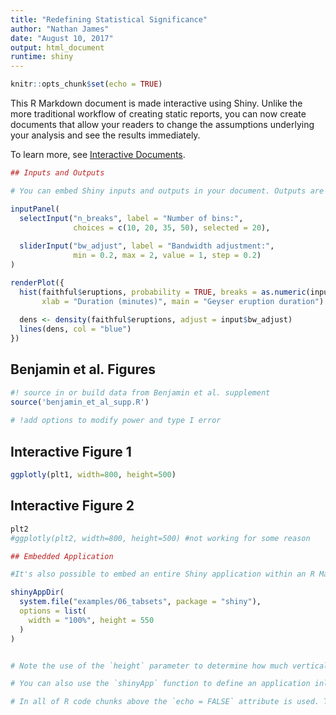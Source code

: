 ```yaml
---
title: "Redefining Statistical Significance"
author: "Nathan James"
date: "August 10, 2017"
output: html_document
runtime: shiny
---
```


```r
knitr::opts_chunk$set(echo = TRUE)
```

This R Markdown document is made interactive using Shiny. Unlike the more traditional workflow of creating static reports, you can now create documents that allow your readers to change the assumptions underlying your analysis and see the results immediately. 

To learn more, see [Interactive Documents](http://rmarkdown.rstudio.com/authoring_shiny.html).

```r
## Inputs and Outputs

# You can embed Shiny inputs and outputs in your document. Outputs are automatically updated whenever inputs change.  This demonstrates how a standard R plot can be made interactive by wrapping it in the Shiny `renderPlot` function. The `selectInput` and `sliderInput` functions create the input widgets used to drive the plot.

inputPanel(
  selectInput("n_breaks", label = "Number of bins:",
              choices = c(10, 20, 35, 50), selected = 20),
  
  sliderInput("bw_adjust", label = "Bandwidth adjustment:",
              min = 0.2, max = 2, value = 1, step = 0.2)
)

renderPlot({
  hist(faithful$eruptions, probability = TRUE, breaks = as.numeric(input$n_breaks),
       xlab = "Duration (minutes)", main = "Geyser eruption duration")
  
  dens <- density(faithful$eruptions, adjust = input$bw_adjust)
  lines(dens, col = "blue")
})
```

## Benjamin et al. Figures

```r
#! source in or build data from Benjamin et al. supplement
source('benjamin_et_al_supp.R')
 
# !add options to modify power and type I error
```

## Interactive Figure 1

```r
ggplotly(plt1, width=800, height=500)
```

## Interactive Figure 2

```r
plt2
#ggplotly(plt2, width=800, height=500) #not working for some reason
```


```r
## Embedded Application

#It's also possible to embed an entire Shiny application within an R Markdown document using the `shinyAppDir` function. This example embeds a Shiny application located in another directory:

shinyAppDir(
  system.file("examples/06_tabsets", package = "shiny"),
  options = list(
    width = "100%", height = 550
  )
)


# Note the use of the `height` parameter to determine how much vertical space the embedded application should occupy.

# You can also use the `shinyApp` function to define an application inline rather then in an external directory.

# In all of R code chunks above the `echo = FALSE` attribute is used. This is to prevent the R code within the chunk from rendering in the document alongside the Shiny components.

```


